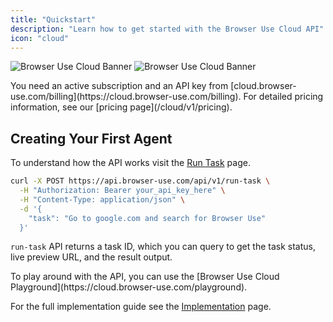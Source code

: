 ```yaml
---
title: "Quickstart"
description: "Learn how to get started with the Browser Use Cloud API"
icon: "cloud"
---
```


<img
  className="block dark:hidden rounded-2xl"
  src="/images/cloud-banner.png"
  alt="Browser Use Cloud Banner"
/>
<img
  className="hidden dark:block rounded-2xl"
  src="/images/cloud-banner-dark.png"
  alt="Browser Use Cloud Banner"
/>

<Note>
  You need an active subscription and an API key from
  [cloud.browser-use.com/billing](https://cloud.browser-use.com/billing). For
  detailed pricing information, see our [pricing page](/cloud/v1/pricing).
</Note>

## Creating Your First Agent

To understand how the API works visit the [Run Task](/api-reference/api-v1/run-task?playground=open) page.

```bash
curl -X POST https://api.browser-use.com/api/v1/run-task \
  -H "Authorization: Bearer your_api_key_here" \
  -H "Content-Type: application/json" \
  -d '{
    "task": "Go to google.com and search for Browser Use"
  }'
```

`run-task` API returns a task ID, which you can query to get the task status, live preview URL, and the result output.

<Note>
  To play around with the API, you can use the [Browser Use Cloud
  Playground](https://cloud.browser-use.com/playground).
</Note>

For the full implementation guide see the [Implementation](/cloud/v1/implementation) page.

